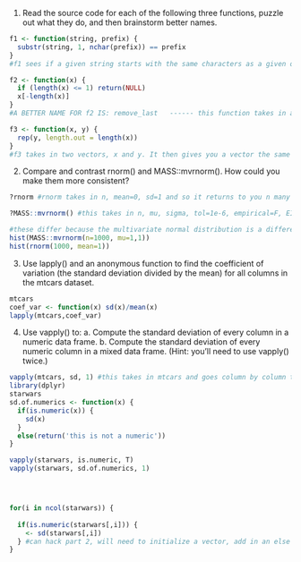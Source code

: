 1. Read the source code for each of the following three functions, puzzle out what they do, and then brainstorm better names.
```{r}
f1 <- function(string, prefix) {
  substr(string, 1, nchar(prefix)) == prefix
}
#f1 sees if a given string starts with the same characters as a given other string (prefix). It does this by taking in a string and a prefix and cutting the string to the same number of digits as the prefix (from its first character to that many characters) ------------ A BETTER NAME FOR f1 is: matching_start

f2 <- function(x) {
  if (length(x) <= 1) return(NULL)
  x[-length(x)]
}
#A BETTER NAME FOR f2 IS: remove_last   ------ this function takes in a vector If it is of length one it returns null otherwise it returns a vector of one shorter a length (namely missing the last value from the input)

f3 <- function(x, y) {
  rep(y, length.out = length(x))
}
#f3 takes in two vectors, x and y. It then gives you a vector the same length as x with the values in y. If x is longer than y it will recycle y's values to get this, if x is shorter it will truncate y. ------------ A BETTER NAME FOR f1 is: match_lengths

```


2. Compare and contrast rnorm() and MASS::mvrnorm(). How could you make them more consistent?
```{r}
?rnorm #rnorm takes in n, mean=0, sd=1 and so it returns to you n many digits selected from a random normal distribution (set by default to a mean of 0 and sd of 1)

?MASS::mvrnorm() #this takes in n, mu, sigma, tol=1e-6, empirical=F, EISPACK=F. This means it will return n many values from a multivariate normal distribution with mu and sigma properties (tol is by default set to 1e-6), empirical is only for the special case where mu and sigma are from empirical not population values and EISPACK is to prevent an error. It returns n many variables from the multivariable normal distribution you give it

#these differ because the multivariate normal distribution is a different distribution than the normal distribution (it is a higher dimensional generalization of it). The values will of course therefore differ. Setting mu=1 and sigma=1 can allow for somewhat similar values to setting mean=1 for the rnorm variable. By setting the means equal we can get more similar outputs
hist(MASS::mvrnorm(n=1000, mu=1,1))
hist(rnorm(1000, mean=1))
```
  
3. Use lapply() and an anonymous function to find the coefficient of variation (the standard deviation divided by the mean) for all columns in the mtcars dataset.
```{r}
mtcars
coef_var <- function(x) sd(x)/mean(x)
lapply(mtcars,coef_var)
```

4. Use vapply() to: a. Compute the standard deviation of every column in a numeric data frame. b. Compute the standard deviation of every numeric column in a mixed data frame. (Hint: you'll need to use vapply() twice.)
```{r}
vapply(mtcars, sd, 1) #this takes in mtcars and goes column by column to give us an sd for each. 1 tells it to return a single value (since 1 is a vector of length 1)
library(dplyr)
starwars
sd.of.numerics <- function(x) {
  if(is.numeric(x)) {
    sd(x)
  }
  else(return('this is not a numeric'))
}

vapply(starwars, is.numeric, T)
vapply(starwars, sd.of.numerics, 1)




for(i in ncol(starwars)) {
  
  if(is.numeric(starwars[,i])) {
    <- sd(starwars[,i])
  } #can hack part 2, will need to initialize a vector, add in an else condition in which we make NA values then remove those
}

```






